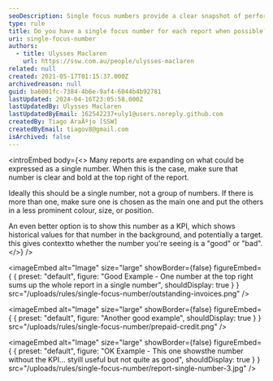 ```yaml
---
seoDescription: Single focus numbers provide a clear snapshot of performance, making it easy to understand report findings and identify areas for improvement.
type: rule
title: Do you have a single focus number for each report when possible?
uri: single-focus-number
authors:
  - title: Ulysses Maclaren
    url: https://ssw.com.au/people/ulysses-maclaren
related: null
created: 2021-05-17T01:15:37.000Z
archivedreason: null
guid: ba6001fc-7384-4b6e-9af4-6044b4b92781
lastUpdated: 2024-04-16T23:05:58.000Z
lastUpdatedBy: Ulysses Maclaren
lastUpdatedByEmail: 162542237+uly1@users.noreply.github.com
createdBy: Tiago AraÃºjo [SSW]
createdByEmail: tiagov8@gmail.com
isArchived: false
---
```


<introEmbed
  body={<>
Many reports are expanding on what could be expressed as a single number. When this is the case, make sure that number is clear and bold at the top right of the report.

Ideally this should be a single number, not a group of numbers. If there is more than one, make sure one is chosen as the main one and put the others in a less prominent colour, size, or position.

An even better option is to show this number as a KPI, which shows historical values for that number in the background, and potentially a target. this gives contextto whether the number you're seeing is a "good" or "bad".
  </>}
/>

<imageEmbed
  alt="Image"
  size="large"
  showBorder={false}
  figureEmbed={ {
    preset: "default",
    figure: "Good Example - One number at the top right sums up the whole report in a single number",
    shouldDisplay: true
  } }
  src="/uploads/rules/single-focus-number/outstanding-invoices.png"
/>


<imageEmbed
  alt="Image"
  size="large"
  showBorder={false}
  figureEmbed={ {
    preset: "default",
    figure: "Another good example",
    shouldDisplay: true
  } }
  src="/uploads/rules/single-focus-number/prepaid-credit.png"
/>


<imageEmbed
  alt="Image"
  size="large"
  showBorder={false}
  figureEmbed={ {
    preset: "default",
    figure: "OK Example - This one showsthe number without the KPI... styill useful but not quite as good",
    shouldDisplay: true
  } }
  src="/uploads/rules/single-focus-number/report-single-number-3.jpg"
/>
